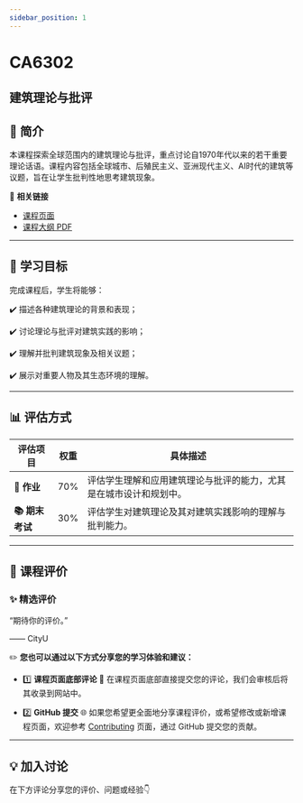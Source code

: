 ```yaml
---
sidebar_position: 1
---
```


# CA6302
## 建筑理论与批评

## **📘 简介**
本课程探索全球范围内的建筑理论与批评，重点讨论自1970年代以来的若干重要理论话语。课程内容包括全球城市、后殖民主义、亚洲现代主义、AI时代的建筑等议题，旨在让学生批判性地思考建筑现象。

🔗 **相关链接**
- [课程页面](https://www.cityu.edu.hk/catalogue/pg/202425/course/CA6302.htm)
- [课程大纲 PDF](https://www.cityu.edu.hk/catalogue/pg/202425/course/CA6302.pdf)

---

## **🎯 学习目标**

完成课程后，学生将能够：

✔️ 描述各种建筑理论的背景和表现；

✔️ 讨论理论与批评对建筑实践的影响；

✔️ 理解并批判建筑现象及相关议题；

✔️ 展示对重要人物及其生态环境的理解。

---

## **📊 评估方式**

| **评估项目**          | **权重** | **具体描述**                                                                                       |
|----------------------|---------|---------------------------------------------------------------------------------------------------|
| **📝 作业**           | 70%     | 评估学生理解和应用建筑理论与批评的能力，尤其是在城市设计和规划中。                                |
| **📚 期末考试**       | 30%     | 评估学生对建筑理论及其对建筑实践影响的理解与批判能力。                                                |

---

## **💬 课程评价**

### ✨ **精选评价**
<div className={commentStyles.commentBox}>
    <p className={commentStyles.commentText}>
        “期待你的评价。”
    </p>
    <p className={commentStyles.commentAuthor}>—— CityU</p>
</div>

✏️ **您也可以通过以下方式分享您的学习体验和建议：**

- 1️⃣ **课程页面底部评论**
💬 在课程页面底部直接提交您的评论，我们会审核后将其收录到网站中。

- 2️⃣ **GitHub 提交**
🌐 如果您希望更全面地分享课程评价，或希望修改或新增课程页面，欢迎参考 [Contributing](https://penjc.github.io/cityU-navigator/contributing) 页面，通过 GitHub 提交您的贡献。

---

## **💡 加入讨论**

在下方评论分享您的评价、问题或经验👇
<Utterances />
